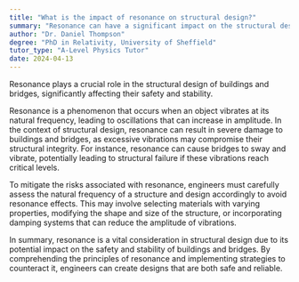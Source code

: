 ```yaml
---
title: "What is the impact of resonance on structural design?"
summary: "Resonance can have a significant impact on the structural design of buildings and bridges."
author: "Dr. Daniel Thompson"
degree: "PhD in Relativity, University of Sheffield"
tutor_type: "A-Level Physics Tutor"
date: 2024-04-13
---
```


Resonance plays a crucial role in the structural design of buildings and bridges, significantly affecting their safety and stability.

Resonance is a phenomenon that occurs when an object vibrates at its natural frequency, leading to oscillations that can increase in amplitude. In the context of structural design, resonance can result in severe damage to buildings and bridges, as excessive vibrations may compromise their structural integrity. For instance, resonance can cause bridges to sway and vibrate, potentially leading to structural failure if these vibrations reach critical levels.

To mitigate the risks associated with resonance, engineers must carefully assess the natural frequency of a structure and design accordingly to avoid resonance effects. This may involve selecting materials with varying properties, modifying the shape and size of the structure, or incorporating damping systems that can reduce the amplitude of vibrations.

In summary, resonance is a vital consideration in structural design due to its potential impact on the safety and stability of buildings and bridges. By comprehending the principles of resonance and implementing strategies to counteract it, engineers can create designs that are both safe and reliable.
    